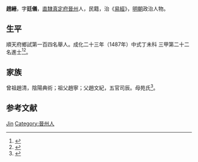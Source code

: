 {{Otheruses|other=名为赵缙的其他人物|赵缙}}
{{明清人物信息框
| 姓名 = 趙縉
| 原名 =
| 圖片名稱= 
| 圖片大小 =
| 圖片說明 = 
| 最高職務 =
| 國家 = 大明 
| 爵位 =
| 籍貫 = [[直隸|直隸]][[真定府|真定府]][[晉州|晉州]]
| 族裔 = 
| 字號 = 
| 諡號 =
| 出生日期 = 十月二十一日
| 出生地點 =
| 逝世日期 = 卒年不詳 
| 逝世地點 =
| 墓葬 =
| 配偶 = 茅氏王氏
| 親屬 = 
| 出身 =
* 成化二十三年丁未科同進士出身
| 經歷 =
| 著作 = 
}}
'''趙縉'''{{BD|1457年||？年||}}，字'''廷儀'''，[[直隸|直隸]][[真定府|真定府]][[晉州|晉州]]人，民籍，治《[[易經|易經]]》，[[明朝|明朝]]政治人物。

== 生平 ==
順天府鄉試第一百四名舉人。成化二十三年（1487年）中式丁未科<!---會試第一百二十名--->三甲第二十二名進士<ref>{{Cite book|title=《[[皇明贡举考|皇明贡举考]]》卷五|last=（明）[[张朝瑞|张朝瑞]]|first=|publisher=《续修四库全书》史部第828册|year=|isbn=|location=|pages=}}</ref><ref>{{Cite book|title=贡举志五种 上|last=鲁小俊，江俊伟著|first=|publisher=武汉：武汉大学出版社|year=2009|isbn=978-7-307-07043-1|location=|pages=256-258}}</ref>。

== 家族 ==
曾祖趙清，陰陽典術；祖父趙寧；父趙文紀，五官司辰。母苑氏<ref>{{Cite book|title=天一阁藏明代科举录选刊 登科录 点校本|last=龚延明主编|first=|publisher=宁波出版社|year=2016|isbn=978-7-5526-2320-8|location=宁波|pages=|quote=《天一閣藏明代科舉錄選刊.登科錄》之《成化二十三年進士登科錄》}}</ref>。

== 参考文献 ==
{{reflist}}

{{成化二十三年丁未科殿試金榜}}

{{Authority control}}
{{DEFAULTSORT:Zhao赵}}
[[Category:趙姓|Jin]]
[[Category:晉州人|Category:晉州人]]